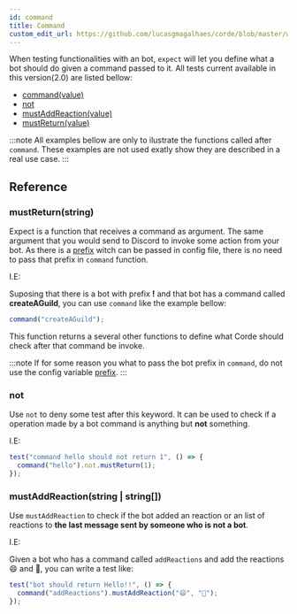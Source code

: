 ```yaml
---
id: command
title: Command
custom_edit_url: https://github.com/lucasgmagalhaes/corde/blob/master/website/versioned_docs/version-2.0/expect.md
---
```


When testing functionalities with an bot, `expect` will let you define what a bot should do
given a command passed to it. All tests current available in this version(2.0) are listed bellow:

- [command(value)](/docs/expect#expectcommandname-string)
- [not](/docs/expect#not)
- [mustAddReaction(value)](/docs/expect#toaddreactionreaction-string)
- [mustReturn(value)](/docs/expect#toreturn)

:::note
All examples bellow are only to ilustrate the functions called after
`command`. These examples are not used exatly show they are described
in a real use case.
:::

## Reference

### mustReturn(string)

Expect is a function that receives a command as argument. The same argument that you would send to
Discord to invoke some action from your bot. As there is a [prefix](/docs/configurations#botprefix) witch can
be passed in config file, there is no need to pass that prefix in `command` function.

I.E:

Suposing that there is a bot with prefix **!** and that bot has a command called **createAGuild**, you can
use `command` like the example bellow:

```javascript
command("createAGuild");
```

This function returns a several other functions to define what Corde should check after that command be invoke.

:::note
If for some reason you what to pass the bot prefix in `command`, do not use the config variable [prefix](/docs/configuration#botprefix).
:::

### not

Use `not` to deny some test after this keyword. It can be used to check if a operation
made by a bot command is anything but **not** something.

I.E:

```javascript
test("command hello should not return 1", () => {
  command("hello").not.mustReturn(1);
});
```

### mustAddReaction(string | string[])

Use `mustAddReaction` to check if the bot added an reaction or an list of reactions to **the last message sent by someone who is not a bot**.

I.E:

Given a bot who has a command called `addReactions` and add the reactions 😄 and 🍊,
you can write a test like:

```typescript
test("bot should return Hello!!", () => {
  command("addReactions").mustAddReaction("😄", "🍊");
});
```
